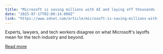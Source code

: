 ```yaml
---
title: "Microsoft is saving millions with AI and laying off thousands - where do we go from here?"
date: "2025-07-17T02:00:14.000Z"
link: "https://www.zdnet.com/article/microsoft-is-saving-millions-with-ai-and-laying-off-thousands-where-do-we-go-from-here/"
---
```


Experts, lawyers, and tech workers disagree on what Microsoft's layoffs mean for the tech industry and beyond.

[Read more](https://www.zdnet.com/article/microsoft-is-saving-millions-with-ai-and-laying-off-thousands-where-do-we-go-from-here/)
